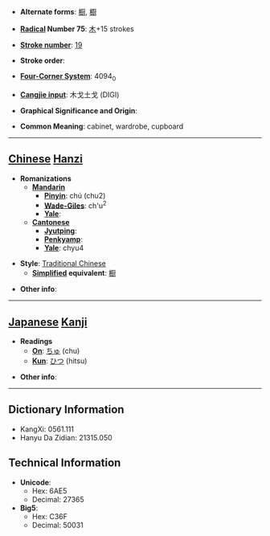 * '''Alternate forms''': [[橱]], [[櫉]]

* '''[[Wiktionary:Chinese radical index| Radical]] Number 75''': [[Wiktionary:Chinese radical index 木|木]]+15 strokes

* '''[[Wiktionary:Chinese total strokes index|Stroke number]]''': [[Wiktionary:Chinese total strokes index 19|19]]

* '''Stroke order''': 

* '''[[Wiktionary:Chinese four corner index|Four-Corner System]]''': 4094<sub>0</sub>

* '''[[Wiktionary:Chinese Cangjie index|Cangjie input]]''': 木戈土戈 (DIGI)

* '''Graphical Significance and Origin''': 

* '''Common Meaning''': cabinet, wardrobe, cupboard

----

== [[Chinese]] [[Hanzi]] ==

* '''Romanizations'''
** '''[[Mandarin]]'''
*** '''[[Pinyin]]''': chú (chu2)
*** '''[[Wade-Giles]]''': ch'u<sup>2</sup>
*** '''[[Yale]]''': 
** '''[[Cantonese]]'''
*** '''[[Jyutping]]''':
*** '''[[Penkyamp]]''': 
*** '''[[Yale]]''': chyu4

* '''Style''': [[Traditional Chinese]] 
** '''[[Simplified Chinese|Simplified]] equivalent''': [[橱]]

* '''Other info''': 

----

== [[Japanese]] [[Kanji]] ==

* '''Readings'''
** '''[[On]]''': [[ちゅ]] (chu)
** '''[[Kun]]''': [[ひつ]] (hitsu)

* '''Other info''':  

----

== Dictionary Information ==

* KangXi: 0561.111
* Hanyu Da Zidian: 21315.050

== Technical Information ==

* '''Unicode''':
** Hex: 6AE5
** Decimal: 27365
* '''Big5''':
** Hex: C36F
** Decimal: 50031